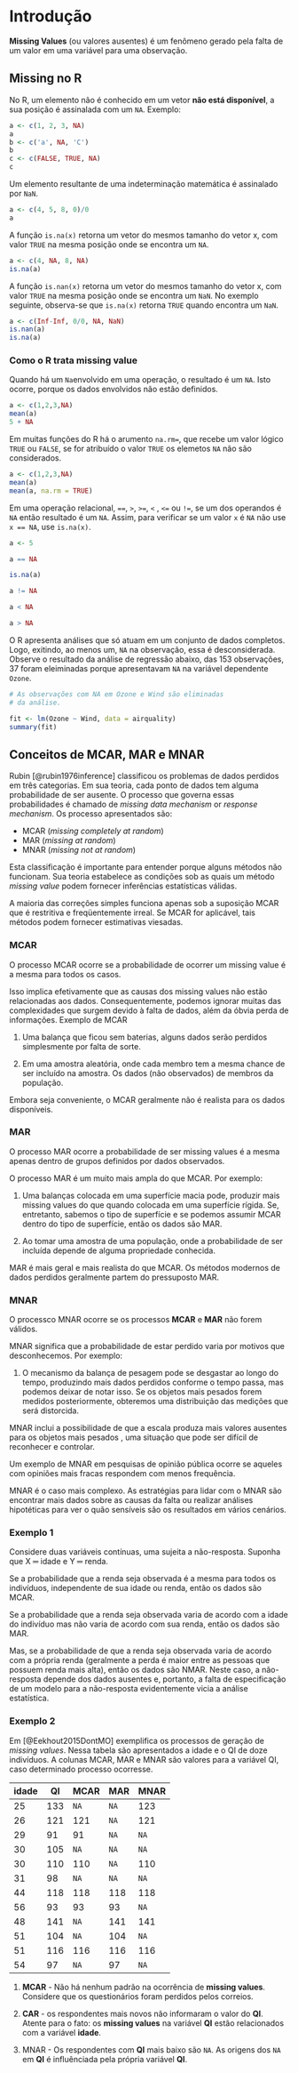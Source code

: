 # Introdução {#intro}


**Missing Values** (ou valores ausentes) é um fenômeno  gerado  pela falta de um valor em uma variável para uma  observação.


## Missing no R

No R, um elemento não é conhecido em um vetor   **não está disponível**, a sua posição  é  assinalada com um  `NA`. Exemplo:

```r
a <- c(1, 2, 3, NA)
a
b <- c('a', NA, 'C')
b
c <- c(FALSE, TRUE, NA)
c
```

Um elemento resultante de uma indeterminação matemática é assinalado por `NaN`.

```r
a <- c(4, 5, 8, 0)/0
a
```

A função `is.na(x)` retorna um vetor do mesmos tamanho  do vetor x, com valor `TRUE` na mesma posição onde se encontra um  `NA`.

```r
a <- c(4, NA, 8, NA)
is.na(a)
```

A função `is.nan(x)` retorna um vetor do mesmos tamanho  do vetor x, com valor `TRUE` na mesma posição onde se encontra um  `NaN`. No exemplo seguinte, observa-se que `is.na(x)` retorna `TRUE` quando encontra um `NaN`.

```r
a <- c(Inf-Inf, 0/0, NA, NaN)
is.nan(a)
is.na(a)
```

### Como o R trata missing value

Quando há um `Na`envolvido em uma operação, o resultado é um `NA`. Isto ocorre, porque os dados envolvidos não estão definidos.

```r
a <- c(1,2,3,NA)
mean(a)
5 + NA
```

Em muitas funções do R há o arumento `na.rm=`, que recebe um valor lógico `TRUE` ou `FALSE`, se for atribuído o valor `TRUE` os elemetos `NA` não são considerados.

```r
a <- c(1,2,3,NA)
mean(a)
mean(a, na.rm = TRUE)
```

Em uma operação relacional,  `==`, `>`, `>=`, `<` , `<=` ou `!=`, se um dos operandos é `NA` então resultado é um `NA`. Assim, para verificar se um valor `x` é `NA` não use `x == NA`, use `is.na(x)`. 

```r
a <- 5

a == NA

is.na(a)

a != NA

a < NA

a > NA

```


O R apresenta análises que só atuam em um conjunto de dados completos. Logo, exitindo, ao menos um, `NA` na observação, essa é desconsiderada. Observe o resultado da análise de regressão abaixo, das 153 observações, 37 foram eleiminadas porque apresentavam `NA` na variável dependente `Ozone`.

```r
# As observações com NA em Ozone e Wind são eliminadas
# da análise.

fit <- lm(Ozone ~ Wind, data = airquality)
summary(fit) 
```

## Conceitos de MCAR, MAR e MNAR

Rubin [@rubin1976inference] classificou os problemas de dados perdidos em três categorias. Em sua teoria, cada ponto de dados tem alguma probabilidade de ser ausente. O processo que governa essas probabilidades é chamado de *missing data mechanism* or *response mechanism*. Os processo apresentados são:

+ MCAR (*missing completely at random*)
+ MAR (*missing at random*)
+ MNAR (*missing not at random*)

Esta classificação  é importante para entender porque alguns métodos não funcionam. Sua teoria estabelece as condições sob as quais um método  *missing value* podem fornecer inferências estatísticas válidas. 

A maioria das correções simples funciona apenas sob a suposição MCAR que é  restritiva e freqüentemente irreal. Se MCAR for aplicável, tais métodos podem fornecer estimativas viesadas.

### MCAR

O processo MCAR  ocorre se a probabilidade de ocorrer um missing value é a mesma para todos os casos.
 
Isso implica efetivamente que as causas dos missing values não estão relacionadas aos dados. Consequentemente, podemos ignorar muitas das
 complexidades que surgem devido à falta de dados, além da óbvia perda de informações. Exemplo de MCAR

1. Uma balança que ficou sem baterias, alguns dados serão perdidos simplesmente por falta de sorte.

2. Em uma amostra aleatória, onde cada membro tem a mesma chance de ser incluído na amostra. Os dados (não observados) de membros da população.

Embora seja conveniente, o MCAR geralmente  não é realista para os dados disponíveis.

### MAR

O processo MAR ocorre a probabilidade de ser missing values é a mesma apenas dentro de grupos definidos por dados observados.

O processo MAR é um muito mais ampla do que MCAR. Por exemplo: 

1. Uma balanças colocada  em uma superfície macia pode, produzir mais missing values do que quando colocada em uma superfície rígida. Se, entretanto, sabemos o tipo de superfície e se podemos assumir MCAR dentro do tipo de superfície, então os dados são MAR.

2. Ao tomar uma amostra de uma população, onde a probabilidade de ser incluída depende de alguma propriedade conhecida.

MAR é mais geral e mais realista do que MCAR. Os métodos modernos de dados perdidos geralmente partem do pressuposto MAR.

### MNAR

O processco MNAR ocorre se os processos **MCAR**  e  **MAR** não forem válidos.

MNAR significa que a probabilidade de estar perdido varia por motivos que desconhecemos. Por exemplo:

1. O mecanismo da balança de pesagem pode se desgastar ao longo do tempo, produzindo mais dados perdidos conforme o tempo passa, mas podemos deixar de notar isso. Se os objetos mais pesados forem medidos posteriormente, obteremos uma distribuição  das medições que será distorcida. 

MNAR inclui a possibilidade de que a escala produza mais valores ausentes para os objetos mais pesados , uma situação que pode
 ser difícil de reconhecer e controlar. 
 
Um exemplo de MNAR em pesquisas de opinião pública ocorre se aqueles com opiniões mais fracas respondem com menos frequência. 

MNAR é o caso mais complexo. As estratégias para lidar com o MNAR são encontrar mais dados sobre as causas da falta ou realizar análises hipotéticas para ver o quão sensíveis são  os resultados em vários cenários. 


### Exemplo 1

Considere duas variáveis contínuas, uma sujeita a não-resposta. Suponha que X ═ idade e Y ═ renda.

Se a probabilidade que a renda seja observada é a mesma para todos os
indivíduos, independente de sua idade ou renda, então os dados são MCAR.

Se a probabilidade que a renda seja observada varia de acordo com a idade do indivíduo mas não varia de acordo com sua renda, então os dados são MAR. 

Mas, se a probabilidade de que a renda seja observada varia de acordo com a própria renda (geralmente a perda é maior entre as pessoas que possuem renda mais alta), então os dados são NMAR. Neste caso, a não-resposta depende dos dados ausentes <!---(Little e Rubin, 1987) ---> e, portanto, a falta de especificação de um modelo para a não-resposta evidentemente vicia a análise estatística.

### Exemplo 2 

Em [@Eekhout2015DontMO] exemplifica os processos de geração de *missing values*. Nessa tabela são apresentados a idade e o QI de doze indivíduos. A colunas MCAR, MAR e MNAR são valores para a variável QI, caso determinado processo ocorresse.


idade | QI | MCAR | MAR | MNAR
------|----|------|-----|------
25    |133 |`NA`  |`NA` | 123
26    |121 |121   |`NA` | 121
29    | 91 | 91   |`NA` | `NA`
30    |105 |`NA`  |`NA` | `NA`
30    |110 |110   |`NA` | 110
31    | 98 |`NA`  |`NA` | `NA`
44    |118 |118   |118  | 118
56    | 93 | 93   |93   | `NA`
48    |141 |`NA`  |141  | 141
51    |104 |`NA`  |104  | `NA`
51    |116 |116   |116  | 116
54    | 97 |`NA`  | 97  | `NA`

1. **MCAR** - Não há nenhum padrão na ocorrência de  **missing values**. Considere que os questionários foram perdidos pelos correios.

2. **CAR** - os respondentes mais novos não informaram o valor do **QI**. Atente para o fato: os **missing values** na variável **QI** estão relacionados com a variável **idade**. 

3. MNAR - Os respondentes com **QI** mais baixo são `NA`. As origens dos `NA` em  **QI** é influênciada pela própria variável **QI**. 

